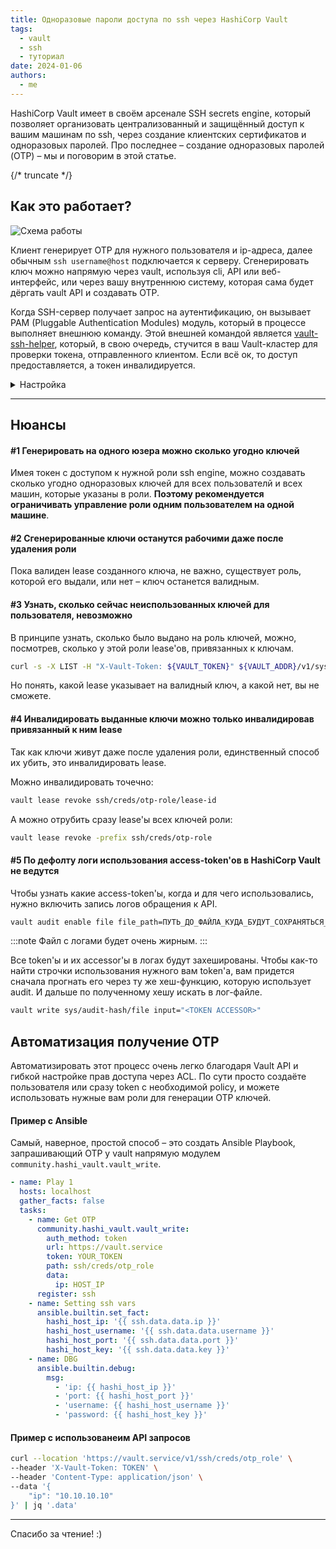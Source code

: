 ```yaml
---
title: Одноразовые пароли доступа по ssh через HashiCorp Vault
tags:
  - vault
  - ssh
  - туториал
date: 2024-01-06
authors:
  - me
---
```


HashiCorp Vault имеет в своём арсенале SSH secrets engine, который позволяет организовать 
централизованный и защищённый доступ к вашим машинам по ssh, через создание клиентских 
сертификатов и одноразовых паролей. Про последнее – создание одноразовых паролей 
(OTP) – мы и поговорим в этой статье.

{/* truncate */}

## Как это работает? 

![Схема работы](./img/vault-otp-scheme.avif)

Клиент генерирует OTP для нужного пользователя и ip-адреса, далее обычным `ssh username@host` 
подключается к серверу. Сгенерировать ключ можно напрямую через vault, используя cli, API или 
веб-интерфейс, или через вашу внутреннюю систему, которая сама будет дёргать vault API и создавать 
OTP.

Когда SSH-сервер получает запрос на аутентификацию, он вызывает PAM (Pluggable Authentication Modules) 
модуль, который в процессе выполняет внешнюю команду. Этой внешней командой является 
[vault-ssh-helper](https://github.com/hashicorp/vault-ssh-helper), который, в свою очередь, 
стучится в ваш Vault-кластер для проверки токена, отправленного клиентом. Если всё ок, то 
доступ предоставляется, а токен инвалидируется. 

<details>
<summary>
Настройка
</summary>


Вся настройка достаточно быстрая и состоит из двух этапов: необходимые 
манипуляции внутри кластера Vault и на самом host'е.

:::note
Как всё настроить подробно описано в 
[официальной статье от HashiCorp](https://developer.hashicorp.com/vault/tutorials/secrets-management/ssh-otp). 
Инструкция ниже это по сути её перевод. Вы можете это пропустить и перейти сразу к нюансам.
:::

#### Манипуляции внутри Vault'а

Включаем SSH secrets engine.

```sh
vault secrets enable ssh
```

Создаём роль, которая будет использована для генерации OTP ключей для клиентов. 
Указываем дефолтного юзера и список разрешённых. А также в `cidr_list` задаём список 
адресов, к которым будут подходить ключи.

:::warning 
Рекомендуется создавать по одной роли для каждого пользователя. 
:::

```sh
vault write ssh/roles/otp_role \
    key_type=otp \
    default_user=worker \
    allowed_users=worker, worker2 \
    cidr_list=10.10.10.10/32
```

Далее осталось создать policy к нашей роли для генерации ключей и сгенерировать access-token, привязанный к этой policy.

```sh
tee test.hcl <<EOF
path "ssh/creds/otp_role" {
  capabilities = ["update"]
}
EOF
```

```sh
vault policy write otp-polcy ./test.hcl
```

Создаём token и сохраняем его, потому что запросить его у vault не удастся.

```sh
vault token create -policy=otp-polcy

Key                  Value
---                  -----
token                hvs.CAESIG1_CrngaECzf6yvTDBgUZz2Lt-mYfdZXogrsiV0ulH1Gh4KHGh2cy4bPmFmN24xNVM5cnBqbFNLTUdpd1JDcTM
token_accessor       n76E8Bc8P9SyPLpVZa2EoWGq
token_duration       768h
token_renewable      true
token_policies       ["default" "otp-polcy"]
identity_policies    []
policies             ["default" "otp-polcy"]
```

#### Манипуляции внутри нужной машины

Скачиваем последнюю версию vaul-ssh-helper с [этой ссылки](https://releases.hashicorp.com/vault-ssh-helper), 
указанной в [этом репозитории](https://github.com/hashicorp/vault-ssh-helper).

```sh
wget https://releases.hashicorp.com/vault-ssh-helper/0.2.1/vault-ssh-helper_0.2.1_linux_amd64.zip
```

Распаковываем в директорию `/usr/local/bin`.
```sh
unzip -q vault-ssh-helper_0.2.1_linux_amd64.zip -d /usr/local/bin
```

Указываем владельцем root'а и устанавливаем права доступа 0755 (rwxr-xr-x).
```sh
sudo chown root:root /usr/local/bin/vault-ssh-helper
```
```sh
sudo chmod 0755 /usr/local/bin/vault-ssh-helper
```

Создаём файл с конфигурацией vault-ssh-helper в директории `/etc/vault-ssh-helper.d`.
```sh
sudo mkdir /etc/vault-ssh-helper.d
```

```sh
sudo tee /etc/vault-ssh-helper.d/config.hcl <<EOF
vault_addr = "VAULT_ADDR"
tls_skip_verify = false
ca_path = "CA_CRT_PATH"
ssh_mount_point = "ssh"
allowed_roles = "*"
EOF
```

Меняем конфигурация для PAM sshd (`/etc/pam.d/sshd`).

```sh
# на всякий случай бэкапим её
sudo cp /etc/pam.d/sshd /etc/pam.d/sshd.orig
```

Комментируем строчку `@include common-auth` и добавляем следующие две: в них для `vault-ssh-helper` 
указываем конфиг helper'а и файл, куда будут выводиться логи. 
```
auth requisite pam_exec.so quiet expose_authtok log=/var/log/vault-ssh.log /usr/local/bin/vault-ssh-helper -config=/etc/vault-ssh-helper.d/config.hcl
auth optional pam_unix.so not_set_pass use_first_pass nodelay
```

Меняем конфигурацию sshd (`/etc/ssh/sshd_config`).

```sh
# на всякий случай бэкапим её
sudo cp /etc/ssh/sshd_config /etc/ssh/sshd_config.orig
```

Добавляем вот такие строчки (предварительно проверьте файл, возможно они уже вставлены).
```
KbdInteractiveAuthentication yes
UsePAM yes
PasswordAuthentication no
```

:::warning
Старые версии Ubuntu используют `ChallengeResponseAuthentication` вместо `KbdInteractiveAuthentication`.
:::

:::danger
Так как вы отключаете аутентификацию по паролю, убедитесь, что возможны другие способы 
доступа к серверу. Например доступ по ssh ключу у root'а. 
:::

Перезапускаем sshd.
```sh
sudo systemctl restart sshd
```

#### Проверка

Авторизуемся в vault с токеном, полученным выше.
```sh
vault login $TOKEN
```

Генерируем OTP ключ для нужного ip-адреса (юзера не указываем – используется дефолтный).
```sh
vault write ssh/creds/otp_key_role ip=$IP_ADDRESS

Key                Value
---                -----
lease_id           ssh/creds/otp_key_role/yZaiE4bRiVUVvc6LetQDtDmS
lease_duration     768h
lease_renewable    false
ip                 10.10.10.10
key                edcf6837-902f-43c6-9e54-c8c26ab80ff3
key_type           otp
port               22
username           username
```

Подключаемся к серверу с полученным ключём.
```sh
ssh username@10.10.10.10
```
</details>

___

## Нюансы 

#### #1 Генерировать на одного юзера можно сколько угодно ключей

Имея токен с доступом к нужной роли ssh engine, можно создавать сколько угодно 
одноразовых ключей для всех пользователй и всех машин, которые указаны в 
роли. **Поэтому рекомендуется ограничивать управление роли одним пользователем на одной машине**.

#### #2 Сгенерированные ключи останутся рабочими даже после удаления роли

Пока валиден lease созданного ключа, не важно, существует роль, которой его выдали, или нет – ключ останется валидным.

#### #3 Узнать, сколько сейчас неиспользованных ключей для пользователя, невозможно

В принципе узнать, сколько было выдано на роль ключей, можно, посмотрев, сколько у этой роли lease'ов, привязанных к ключам.

```sh
curl -s -X LIST -H "X-Vault-Token: ${VAULT_TOKEN}" ${VAULT_ADDR}/v1/sys/leases/lookup/ssh/creds/$ROLE_NAME
```

Но понять, какой lease указывает на валидный ключ, а какой нет, вы не сможете.

#### #4 Инвалидировать выданные ключи можно только инвалидировав привязанный к ним lease

Так как ключи живут даже после удаления роли, единственный способ их убить, это инвалидировать lease.

Можно инвалидировать точечно:
```sh
vault lease revoke ssh/creds/otp-role/lease-id
```

А можно отрубить сразу lease'ы всех ключей роли:
```sh
vault lease revoke -prefix ssh/creds/otp-role
```

#### #5 По дефолту логи использования access-token'ов в HashiCorp Vault не ведутся 

Чтобы узнать какие access-token'ы, когда и для чего использовались, нужно включить запись логов обращения к API.
```sh
vault audit enable file file_path=ПУТЬ_ДО_ФАЙЛА_КУДА_БУДУТ_СОХРАНЯТЬСЯ_ЛОГИ
```

:::note
Файл с логами будет очень жирным.
:::

Все token'ы и их accessor'ы в логах будут захешированы. Чтобы как-то найти строчки использования 
нужного вам token'а, вам придется сначала прогнать его через ту же хеш-функцию, которую использует audit. 
И дальше по полученному хешу искать в лог-файле.
```sh
vault write sys/audit-hash/file input="<TOKEN ACCESSOR>"
```

## Автоматизация получение OTP

Автоматизировать этот процесс очень легко благодаря Vault API и гибкой настройке прав доступа через ACL. 
По сути просто создаёте пользователя или сразу token с необходимой policy, и можете использовать нужные вам роли
для генерации OTP ключей. 

#### Пример с Ansible
Самый, наверное, простой способ – это создать Ansible Playbook, запрашивающий OTP 
у vault напрямую модулем `community.hashi_vault.vault_write`.

```yaml
- name: Play 1
  hosts: localhost
  gather_facts: false
  tasks:
    - name: Get OTP
      community.hashi_vault.vault_write:
        auth_method: token
        url: https://vault.service
        token: YOUR_TOKEN
        path: ssh/creds/otp_role
        data:
          ip: HOST_IP
      register: ssh
    - name: Setting ssh vars
      ansible.builtin.set_fact:
        hashi_host_ip: '{{ ssh.data.data.ip }}'
        hashi_host_username: '{{ ssh.data.data.username }}'
        hashi_host_port: '{{ ssh.data.data.port }}'
        hashi_host_key: '{{ ssh.data.data.key }}'
    - name: DBG
      ansible.builtin.debug:
        msg:
          - 'ip: {{ hashi_host_ip }}'
          - 'port: {{ hashi_host_port }}'
          - 'username: {{ hashi_host_username }}'
          - 'password: {{ hashi_host_key }}'
```

#### Пример с использованеим API запросов

```sh
curl --location 'https://vault.service/v1/ssh/creds/otp_role' \
--header 'X-Vault-Token: TOKEN' \
--header 'Content-Type: application/json' \
--data '{
    "ip": "10.10.10.10"
}' | jq '.data'
```

___

Спасибо за чтение! :)